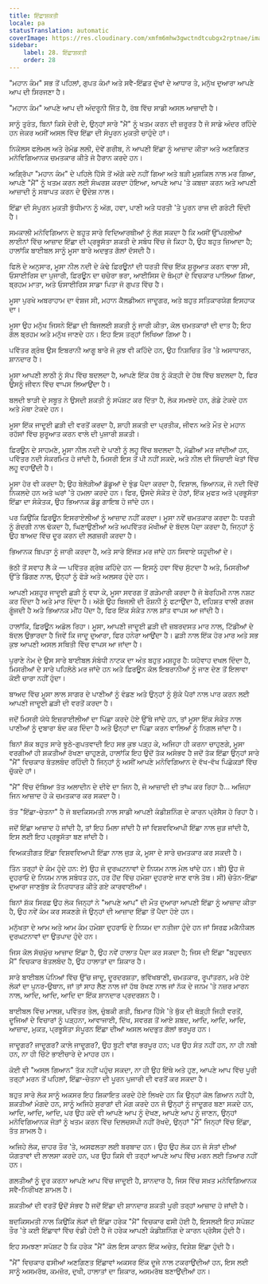```yaml
---
title: ਇੱਛਾਸ਼ਕਤੀ
locale: pa
statusTranslation: automatic
coverImage: https://res.cloudinary.com/xmfm6mhw3gwctndtcubgx2rptnae/image/upload/v1740468922/small_cover_tratado_de_psicologia_revolucionaria_a4c0dca4e0.webp
sidebar:
    label: 28. ਇੱਛਾਸ਼ਕਤੀ
    order: 28
---
```

"ਮਹਾਨ ਕੰਮ" ਸਭ ਤੋਂ ਪਹਿਲਾਂ, ਗੁਪਤ ਕੰਮਾਂ ਅਤੇ ਸਵੈ-ਇੱਛਤ ਦੁੱਖਾਂ ਦੇ ਆਧਾਰ ਤੇ, ਮਨੁੱਖ ਦੁਆਰਾ ਆਪਣੇ ਆਪ ਦੀ ਸਿਰਜਣਾ ਹੈ।

"ਮਹਾਨ ਕੰਮ" ਆਪਣੇ ਆਪ ਦੀ ਅੰਦਰੂਨੀ ਜਿੱਤ ਹੈ, ਰੱਬ ਵਿੱਚ ਸਾਡੀ ਅਸਲ ਆਜ਼ਾਦੀ ਹੈ।

ਸਾਨੂੰ ਤੁਰੰਤ, ਬਿਨਾਂ ਕਿਸੇ ਦੇਰੀ ਦੇ, ਉਨ੍ਹਾਂ ਸਾਰੇ "ਮੈਂ" ਨੂੰ ਖਤਮ ਕਰਨ ਦੀ ਜ਼ਰੂਰਤ ਹੈ ਜੋ ਸਾਡੇ ਅੰਦਰ ਰਹਿੰਦੇ ਹਨ ਜੇਕਰ ਅਸੀਂ ਅਸਲ ਵਿੱਚ ਇੱਛਾ ਦੀ ਸੰਪੂਰਨ ਮੁਕਤੀ ਚਾਹੁੰਦੇ ਹਾਂ।

ਨਿਕੋਲਸ ਫਲੇਮਲ ਅਤੇ ਰੇਮੰਡ ਲਲੀ, ਦੋਵੇਂ ਗਰੀਬ, ਨੇ ਆਪਣੀ ਇੱਛਾ ਨੂੰ ਆਜ਼ਾਦ ਕੀਤਾ ਅਤੇ ਅਣਗਿਣਤ ਮਨੋਵਿਗਿਆਨਕ ਚਮਤਕਾਰ ਕੀਤੇ ਜੋ ਹੈਰਾਨ ਕਰਦੇ ਹਨ।

ਅਗ੍ਰਿੱਪਾ "ਮਹਾਨ ਕੰਮ" ਦੇ ਪਹਿਲੇ ਹਿੱਸੇ ਤੋਂ ਅੱਗੇ ਕਦੇ ਨਹੀਂ ਗਿਆ ਅਤੇ ਬੜੀ ਮੁਸ਼ਕਿਲ ਨਾਲ ਮਰ ਗਿਆ, ਆਪਣੇ "ਮੈਂ" ਨੂੰ ਖਤਮ ਕਰਨ ਲਈ ਸੰਘਰਸ਼ ਕਰਦਾ ਹੋਇਆ, ਆਪਣੇ ਆਪ 'ਤੇ ਕਬਜ਼ਾ ਕਰਨ ਅਤੇ ਆਪਣੀ ਆਜ਼ਾਦੀ ਨੂੰ ਸਥਾਪਤ ਕਰਨ ਦੇ ਉਦੇਸ਼ ਨਾਲ।

ਇੱਛਾ ਦੀ ਸੰਪੂਰਨ ਮੁਕਤੀ ਬੁੱਧੀਮਾਨ ਨੂੰ ਅੱਗ, ਹਵਾ, ਪਾਣੀ ਅਤੇ ਧਰਤੀ 'ਤੇ ਪੂਰਨ ਰਾਜ ਦੀ ਗਰੰਟੀ ਦਿੰਦੀ ਹੈ।

ਸਮਕਾਲੀ ਮਨੋਵਿਗਿਆਨ ਦੇ ਬਹੁਤ ਸਾਰੇ ਵਿਦਿਆਰਥੀਆਂ ਨੂੰ ਲੱਗ ਸਕਦਾ ਹੈ ਕਿ ਅਸੀਂ ਉੱਪਰਲੀਆਂ ਲਾਈਨਾਂ ਵਿੱਚ ਆਜ਼ਾਦ ਇੱਛਾ ਦੀ ਪ੍ਰਭੂਸੱਤਾ ਸ਼ਕਤੀ ਦੇ ਸਬੰਧ ਵਿੱਚ ਜੋ ਕਿਹਾ ਹੈ, ਉਹ ਬਹੁਤ ਜ਼ਿਆਦਾ ਹੈ; ਹਾਲਾਂਕਿ ਬਾਈਬਲ ਸਾਨੂੰ ਮੂਸਾ ਬਾਰੇ ਅਦਭੁਤ ਗੱਲਾਂ ਦੱਸਦੀ ਹੈ।

ਫਿਲੋ ਦੇ ਅਨੁਸਾਰ, ਮੂਸਾ ਨੀਲ ਨਦੀ ਦੇ ਕੰਢੇ ਫ਼ਿਰਊਨਾਂ ਦੀ ਧਰਤੀ ਵਿੱਚ ਇੱਕ ਸ਼ੁਰੂਆਤ ਕਰਨ ਵਾਲਾ ਸੀ, ਓਸਾਈਰਿਸ ਦਾ ਪੁਜਾਰੀ, ਫ਼ਿਰਊਨ ਦਾ ਚਚੇਰਾ ਭਰਾ, ਆਈਸਿਸ ਦੇ ਥੰਮ੍ਹਾਂ ਦੇ ਵਿਚਕਾਰ ਪਾਲਿਆ ਗਿਆ, ਬ੍ਰਹਮ ਮਾਤਾ, ਅਤੇ ਓਸਾਈਰਿਸ ਸਾਡਾ ਪਿਤਾ ਜੋ ਗੁਪਤ ਵਿੱਚ ਹੈ।

ਮੂਸਾ ਪੁਰਖੇ ਅਬਰਾਹਾਮ ਦਾ ਵੰਸ਼ਜ ਸੀ, ਮਹਾਨ ਕੈਲਡੀਅਨ ਜਾਦੂਗਰ, ਅਤੇ ਬਹੁਤ ਸਤਿਕਾਰਯੋਗ ਇਸਹਾਕ ਦਾ।

ਮੂਸਾ ਉਹ ਮਨੁੱਖ ਜਿਸਨੇ ਇੱਛਾ ਦੀ ਬਿਜਲਈ ਸ਼ਕਤੀ ਨੂੰ ਜਾਰੀ ਕੀਤਾ, ਕੋਲ ਚਮਤਕਾਰਾਂ ਦੀ ਦਾਤ ਹੈ; ਇਹ ਗੱਲ ਬ੍ਰਹਮ ਅਤੇ ਮਨੁੱਖ ਜਾਣਦੇ ਹਨ। ਇਹ ਇਸ ਤਰ੍ਹਾਂ ਲਿਖਿਆ ਗਿਆ ਹੈ।

ਪਵਿੱਤਰ ਗ੍ਰੰਥ ਉਸ ਇਬਰਾਨੀ ਆਗੂ ਬਾਰੇ ਜੋ ਕੁਝ ਵੀ ਕਹਿੰਦੇ ਹਨ, ਉਹ ਨਿਸ਼ਚਿਤ ਤੌਰ 'ਤੇ ਅਸਾਧਾਰਨ, ਸ਼ਾਨਦਾਰ ਹੈ।

ਮੂਸਾ ਆਪਣੀ ਲਾਠੀ ਨੂੰ ਸੱਪ ਵਿੱਚ ਬਦਲਦਾ ਹੈ, ਆਪਣੇ ਇੱਕ ਹੱਥ ਨੂੰ ਕੋੜ੍ਹੀ ਦੇ ਹੱਥ ਵਿੱਚ ਬਦਲਦਾ ਹੈ, ਫਿਰ ਉਸਨੂੰ ਜੀਵਨ ਵਿੱਚ ਵਾਪਸ ਲਿਆਉਂਦਾ ਹੈ।

ਬਲਦੀ ਝਾੜੀ ਦੇ ਸਬੂਤ ਨੇ ਉਸਦੀ ਸ਼ਕਤੀ ਨੂੰ ਸਪੱਸ਼ਟ ਕਰ ਦਿੱਤਾ ਹੈ, ਲੋਕ ਸਮਝਦੇ ਹਨ, ਗੋਡੇ ਟੇਕਦੇ ਹਨ ਅਤੇ ਮੱਥਾ ਟੇਕਦੇ ਹਨ।

ਮੂਸਾ ਇੱਕ ਜਾਦੂਈ ਛੜੀ ਦੀ ਵਰਤੋਂ ਕਰਦਾ ਹੈ, ਸ਼ਾਹੀ ਸ਼ਕਤੀ ਦਾ ਪ੍ਰਤੀਕ, ਜੀਵਨ ਅਤੇ ਮੌਤ ਦੇ ਮਹਾਨ ਰਹੱਸਾਂ ਵਿੱਚ ਸ਼ੁਰੂਆਤ ਕਰਨ ਵਾਲੇ ਦੀ ਪੁਜਾਰੀ ਸ਼ਕਤੀ।

ਫ਼ਿਰਊਨ ਦੇ ਸਾਹਮਣੇ, ਮੂਸਾ ਨੀਲ ਨਦੀ ਦੇ ਪਾਣੀ ਨੂੰ ਲਹੂ ਵਿੱਚ ਬਦਲਦਾ ਹੈ, ਮੱਛੀਆਂ ਮਰ ਜਾਂਦੀਆਂ ਹਨ, ਪਵਿੱਤਰ ਨਦੀ ਸੰਕਰਮਿਤ ਹੋ ਜਾਂਦੀ ਹੈ, ਮਿਸਰੀ ਇਸ ਤੋਂ ਪੀ ਨਹੀਂ ਸਕਦੇ, ਅਤੇ ਨੀਲ ਦੀ ਸਿੰਚਾਈ ਖੇਤਾਂ ਵਿੱਚ ਲਹੂ ਵਹਾਉਂਦੀ ਹੈ।

ਮੂਸਾ ਹੋਰ ਵੀ ਕਰਦਾ ਹੈ; ਉਹ ਬੇਲੋੜੀਆਂ ਡੱਡੂਆਂ ਦੇ ਝੁੰਡ ਪੈਦਾ ਕਰਦਾ ਹੈ, ਵਿਸ਼ਾਲ, ਭਿਆਨਕ, ਜੋ ਨਦੀ ਵਿੱਚੋਂ ਨਿਕਲਦੇ ਹਨ ਅਤੇ ਘਰਾਂ 'ਤੇ ਹਮਲਾ ਕਰਦੇ ਹਨ। ਫਿਰ, ਉਸਦੇ ਸੰਕੇਤ ਦੇ ਹੇਠਾਂ, ਇੱਕ ਮੁਫਤ ਅਤੇ ਪ੍ਰਭੂਸੱਤਾ ਇੱਛਾ ਦਾ ਸੰਕੇਤਕ, ਉਹ ਭਿਆਨਕ ਡੱਡੂ ਗਾਇਬ ਹੋ ਜਾਂਦੇ ਹਨ।

ਪਰ ਕਿਉਂਕਿ ਫ਼ਿਰਊਨ ਇਸਰਾਏਲੀਆਂ ਨੂੰ ਆਜ਼ਾਦ ਨਹੀਂ ਕਰਦਾ। ਮੂਸਾ ਨਵੇਂ ਚਮਤਕਾਰ ਕਰਦਾ ਹੈ: ਧਰਤੀ ਨੂੰ ਗੰਦਗੀ ਨਾਲ ਢੱਕਦਾ ਹੈ, ਘਿਣਾਉਣੀਆਂ ਅਤੇ ਅਪਵਿੱਤਰ ਮੱਖੀਆਂ ਦੇ ਬੱਦਲ ਪੈਦਾ ਕਰਦਾ ਹੈ, ਜਿਨ੍ਹਾਂ ਨੂੰ ਉਹ ਬਾਅਦ ਵਿੱਚ ਦੂਰ ਕਰਨ ਦੀ ਲਗਜ਼ਰੀ ਕਰਦਾ ਹੈ।

ਭਿਆਨਕ ਬਿਪਤਾ ਨੂੰ ਜਾਰੀ ਕਰਦਾ ਹੈ, ਅਤੇ ਸਾਰੇ ਇੱਜੜ ਮਰ ਜਾਂਦੇ ਹਨ ਸਿਵਾਏ ਯਹੂਦੀਆਂ ਦੇ।

ਭੱਠੀ ਤੋਂ ਸਵਾਹ ਲੈ ਕੇ — ਪਵਿੱਤਰ ਗ੍ਰੰਥ ਕਹਿੰਦੇ ਹਨ — ਇਸਨੂੰ ਹਵਾ ਵਿੱਚ ਸੁੱਟਦਾ ਹੈ ਅਤੇ, ਮਿਸਰੀਆਂ ਉੱਤੇ ਡਿੱਗਣ ਨਾਲ, ਉਨ੍ਹਾਂ ਨੂੰ ਫੋੜੇ ਅਤੇ ਅਲਸਰ ਹੁੰਦੇ ਹਨ।

ਆਪਣੀ ਮਸ਼ਹੂਰ ਜਾਦੂਈ ਛੜੀ ਨੂੰ ਵਧਾ ਕੇ, ਮੂਸਾ ਸਵਰਗ ਤੋਂ ਗੜੇਮਾਰੀ ਕਰਦਾ ਹੈ ਜੋ ਬੇਰਹਿਮੀ ਨਾਲ ਨਸ਼ਟ ਕਰ ਦਿੰਦਾ ਹੈ ਅਤੇ ਮਾਰ ਦਿੰਦਾ ਹੈ। ਅੱਗੇ ਉਹ ਬਿਜਲੀ ਦੀ ਰੌਸ਼ਨੀ ਨੂੰ ਫਟਾਉਂਦਾ ਹੈ, ਦਹਿਸ਼ਤ ਵਾਲੀ ਗਰਜ ਗੂੰਜਦੀ ਹੈ ਅਤੇ ਭਿਆਨਕ ਮੀਂਹ ਪੈਂਦਾ ਹੈ, ਫਿਰ ਇੱਕ ਸੰਕੇਤ ਨਾਲ ਸ਼ਾਂਤ ਵਾਪਸ ਆ ਜਾਂਦੀ ਹੈ।

ਹਾਲਾਂਕਿ, ਫ਼ਿਰਊਨ ਅਡੋਲ ਰਿਹਾ। ਮੂਸਾ, ਆਪਣੀ ਜਾਦੂਈ ਛੜੀ ਦੀ ਜ਼ਬਰਦਸਤ ਮਾਰ ਨਾਲ, ਟਿੱਡੀਆਂ ਦੇ ਬੱਦਲ ਉਭਾਰਦਾ ਹੈ ਜਿਵੇਂ ਕਿ ਜਾਦੂ ਦੁਆਰਾ, ਫਿਰ ਹਨੇਰਾ ਆਉਂਦਾ ਹੈ। ਛੜੀ ਨਾਲ ਇੱਕ ਹੋਰ ਮਾਰ ਅਤੇ ਸਭ ਕੁਝ ਆਪਣੀ ਅਸਲ ਸਥਿਤੀ ਵਿੱਚ ਵਾਪਸ ਆ ਜਾਂਦਾ ਹੈ।

ਪੁਰਾਣੇ ਨੇਮ ਦੇ ਉਸ ਸਾਰੇ ਬਾਈਬਲ ਸੰਬੰਧੀ ਨਾਟਕ ਦਾ ਅੰਤ ਬਹੁਤ ਮਸ਼ਹੂਰ ਹੈ: ਯਹੋਵਾਹ ਦਖਲ ਦਿੰਦਾ ਹੈ, ਮਿਸਰੀਆਂ ਦੇ ਸਾਰੇ ਪਹਿਲੋਠੇ ਮਰ ਜਾਂਦੇ ਹਨ ਅਤੇ ਫ਼ਿਰਊਨ ਕੋਲ ਇਬਰਾਨੀਆਂ ਨੂੰ ਜਾਣ ਦੇਣ ਤੋਂ ਇਲਾਵਾ ਕੋਈ ਚਾਰਾ ਨਹੀਂ ਹੁੰਦਾ।

ਬਾਅਦ ਵਿੱਚ ਮੂਸਾ ਲਾਲ ਸਾਗਰ ਦੇ ਪਾਣੀਆਂ ਨੂੰ ਵੰਡਣ ਅਤੇ ਉਨ੍ਹਾਂ ਨੂੰ ਸੁੱਕੇ ਪੈਰਾਂ ਨਾਲ ਪਾਰ ਕਰਨ ਲਈ ਆਪਣੀ ਜਾਦੂਈ ਛੜੀ ਦੀ ਵਰਤੋਂ ਕਰਦਾ ਹੈ।

ਜਦੋਂ ਮਿਸਰੀ ਯੋਧੇ ਇਜ਼ਰਾਈਲੀਆਂ ਦਾ ਪਿੱਛਾ ਕਰਦੇ ਹੋਏ ਉੱਥੇ ਜਾਂਦੇ ਹਨ, ਤਾਂ ਮੂਸਾ ਇੱਕ ਸੰਕੇਤ ਨਾਲ ਪਾਣੀਆਂ ਨੂੰ ਦੁਬਾਰਾ ਬੰਦ ਕਰ ਦਿੰਦਾ ਹੈ ਅਤੇ ਉਨ੍ਹਾਂ ਦਾ ਪਿੱਛਾ ਕਰਨ ਵਾਲਿਆਂ ਨੂੰ ਨਿਗਲ ਜਾਂਦਾ ਹੈ।

ਬਿਨਾਂ ਸ਼ੱਕ ਬਹੁਤ ਸਾਰੇ ਝੂਠੇ-ਗੁਪਤਵਾਦੀ ਇਹ ਸਭ ਕੁਝ ਪੜ੍ਹ ਕੇ, ਅਜਿਹਾ ਹੀ ਕਰਨਾ ਚਾਹੁਣਗੇ, ਮੂਸਾ ਵਰਗੀਆਂ ਹੀ ਸ਼ਕਤੀਆਂ ਰੱਖਣਾ ਚਾਹੁਣਗੇ, ਹਾਲਾਂਕਿ ਇਹ ਉਦੋਂ ਤੱਕ ਅਸੰਭਵ ਹੈ ਜਦੋਂ ਤੱਕ ਇੱਛਾ ਉਨ੍ਹਾਂ ਸਾਰੇ "ਮੈਂ" ਵਿਚਕਾਰ ਬੋਤਲਬੰਦ ਰਹਿੰਦੀ ਹੈ ਜਿਨ੍ਹਾਂ ਨੂੰ ਅਸੀਂ ਆਪਣੇ ਮਨੋਵਿਗਿਆਨ ਦੇ ਵੱਖ-ਵੱਖ ਪਿਛੋਕੜਾਂ ਵਿੱਚ ਚੁੱਕਦੇ ਹਾਂ।

"ਮੈਂ" ਵਿੱਚ ਦੱਬਿਆ ਤੱਤ ਅਲਾਦੀਨ ਦੇ ਦੀਵੇ ਦਾ ਜਿਨ ਹੈ, ਜੋ ਆਜ਼ਾਦੀ ਦੀ ਤਾਂਘ ਕਰ ਰਿਹਾ ਹੈ... ਅਜਿਹਾ ਜਿਨ ਆਜ਼ਾਦ ਹੋ ਕੇ ਚਮਤਕਾਰ ਕਰ ਸਕਦਾ ਹੈ।

ਤੱਤ "ਇੱਛਾ-ਚੇਤਨਾ" ਹੈ ਜੋ ਬਦਕਿਸਮਤੀ ਨਾਲ ਸਾਡੀ ਆਪਣੀ ਕੰਡੀਸ਼ਨਿੰਗ ਦੇ ਕਾਰਨ ਪ੍ਰੋਸੈਸ ਹੋ ਰਿਹਾ ਹੈ।

ਜਦੋਂ ਇੱਛਾ ਆਜ਼ਾਦ ਹੋ ਜਾਂਦੀ ਹੈ, ਤਾਂ ਇਹ ਮਿਲਾ ਜਾਂਦੀ ਹੈ ਜਾਂ ਵਿਸ਼ਵਵਿਆਪੀ ਇੱਛਾ ਨਾਲ ਜੁੜ ਜਾਂਦੀ ਹੈ, ਇਸ ਲਈ ਇਹ ਪ੍ਰਭੂਸੱਤਾ ਬਣ ਜਾਂਦੀ ਹੈ।

ਵਿਅਕਤੀਗਤ ਇੱਛਾ ਵਿਸ਼ਵਵਿਆਪੀ ਇੱਛਾ ਨਾਲ ਜੁੜ ਕੇ, ਮੂਸਾ ਦੇ ਸਾਰੇ ਚਮਤਕਾਰ ਕਰ ਸਕਦੀ ਹੈ।

ਤਿੰਨ ਤਰ੍ਹਾਂ ਦੇ ਕੰਮ ਹੁੰਦੇ ਹਨ: ਏ) ਉਹ ਜੋ ਦੁਰਘਟਨਾਵਾਂ ਦੇ ਨਿਯਮ ਨਾਲ ਮੇਲ ਖਾਂਦੇ ਹਨ। ਬੀ) ਉਹ ਜੋ ਦੁਹਰਾਓ ਦੇ ਨਿਯਮ ਨਾਲ ਸਬੰਧਤ ਹਨ, ਹਰ ਹੋਂਦ ਵਿੱਚ ਹਮੇਸ਼ਾ ਦੁਹਰਾਏ ਜਾਣ ਵਾਲੇ ਤੱਥ। ਸੀ) ਚੇਤੰਨ-ਇੱਛਾ ਦੁਆਰਾ ਜਾਣਬੁੱਝ ਕੇ ਨਿਰਧਾਰਤ ਕੀਤੇ ਗਏ ਕਾਰਵਾਈਆਂ।

ਬਿਨਾਂ ਸ਼ੱਕ ਸਿਰਫ਼ ਉਹ ਲੋਕ ਜਿਨ੍ਹਾਂ ਨੇ "ਆਪਣੇ ਆਪ" ਦੀ ਮੌਤ ਦੁਆਰਾ ਆਪਣੀ ਇੱਛਾ ਨੂੰ ਆਜ਼ਾਦ ਕੀਤਾ ਹੈ, ਉਹ ਨਵੇਂ ਕੰਮ ਕਰ ਸਕਣਗੇ ਜੋ ਉਨ੍ਹਾਂ ਦੀ ਆਜ਼ਾਦ ਇੱਛਾ ਤੋਂ ਪੈਦਾ ਹੋਏ ਹਨ।

ਮਨੁੱਖਤਾ ਦੇ ਆਮ ਅਤੇ ਆਮ ਕੰਮ ਹਮੇਸ਼ਾ ਦੁਹਰਾਓ ਦੇ ਨਿਯਮ ਦਾ ਨਤੀਜਾ ਹੁੰਦੇ ਹਨ ਜਾਂ ਸਿਰਫ਼ ਮਕੈਨੀਕਲ ਦੁਰਘਟਨਾਵਾਂ ਦਾ ਉਤਪਾਦ ਹੁੰਦੇ ਹਨ।

ਜਿਸ ਕੋਲ ਸੱਚਮੁੱਚ ਆਜ਼ਾਦ ਇੱਛਾ ਹੈ, ਉਹ ਨਵੇਂ ਹਾਲਾਤ ਪੈਦਾ ਕਰ ਸਕਦਾ ਹੈ; ਜਿਸ ਦੀ ਇੱਛਾ "ਬਹੁਵਚਨ ਮੈਂ" ਵਿਚਕਾਰ ਬੋਤਲਬੰਦ ਹੈ, ਉਹ ਹਾਲਾਤਾਂ ਦਾ ਸ਼ਿਕਾਰ ਹੈ।

ਸਾਰੇ ਬਾਈਬਲ ਪੰਨਿਆਂ ਵਿੱਚ ਉੱਚ ਜਾਦੂ, ਦੂਰਦਰਸ਼ਤਾ, ਭਵਿੱਖਬਾਣੀ, ਚਮਤਕਾਰ, ਰੂਪਾਂਤਰਨ, ਮਰੇ ਹੋਏ ਲੋਕਾਂ ਦਾ ਪੁਨਰ-ਉਥਾਨ, ਜਾਂ ਤਾਂ ਸਾਹ ਲੈਣ ਨਾਲ ਜਾਂ ਹੱਥ ਰੱਖਣ ਨਾਲ ਜਾਂ ਨੱਕ ਦੇ ਜਨਮ 'ਤੇ ਨਜ਼ਰ ਮਾਰਨ ਨਾਲ, ਆਦਿ, ਆਦਿ, ਆਦਿ ਦਾ ਇੱਕ ਸ਼ਾਨਦਾਰ ਪ੍ਰਦਰਸ਼ਨ ਹੈ।

ਬਾਈਬਲ ਵਿੱਚ ਮਾਲਸ਼, ਪਵਿੱਤਰ ਤੇਲ, ਚੁੰਬਕੀ ਗਤੀ, ਬਿਮਾਰ ਹਿੱਸੇ 'ਤੇ ਥੁੱਕ ਦੀ ਥੋੜ੍ਹੀ ਜਿਹੀ ਵਰਤੋਂ, ਦੂਜਿਆਂ ਦੇ ਵਿਚਾਰਾਂ ਨੂੰ ਪੜ੍ਹਨਾ, ਆਵਾਜਾਈ, ਦਿੱਖ, ਸਵਰਗ ਤੋਂ ਆਏ ਸ਼ਬਦ, ਆਦਿ, ਆਦਿ, ਆਦਿ, ਆਜ਼ਾਦ, ਮੁਕਤ, ਪ੍ਰਭੂਸੱਤਾ ਸੰਪੂਰਨ ਇੱਛਾ ਦੀਆਂ ਅਸਲ ਅਦਭੁਤ ਗੱਲਾਂ ਭਰਪੂਰ ਹਨ।

ਜਾਦੂਗਰ? ਜਾਦੂਗਰ? ਕਾਲੇ ਜਾਦੂਗਰ?, ਉਹ ਬੂਟੀ ਵਾਂਗ ਭਰਪੂਰ ਹਨ; ਪਰ ਉਹ ਸੰਤ ਨਹੀਂ ਹਨ, ਨਾ ਹੀ ਨਬੀ ਹਨ, ਨਾ ਹੀ ਚਿੱਟੇ ਭਾਈਚਾਰੇ ਦੇ ਮਾਹਰ ਹਨ।

ਕੋਈ ਵੀ "ਅਸਲ ਗਿਆਨ" ਤੱਕ ਨਹੀਂ ਪਹੁੰਚ ਸਕਦਾ, ਨਾ ਹੀ ਉਹ ਇੱਥੇ ਅਤੇ ਹੁਣ, ਆਪਣੇ ਆਪ ਵਿੱਚ ਪੂਰੀ ਤਰ੍ਹਾਂ ਮਰਨ ਤੋਂ ਪਹਿਲਾਂ, ਇੱਛਾ-ਚੇਤਨਾ ਦੀ ਪੂਰਨ ਪੁਜਾਰੀ ਦੀ ਵਰਤੋਂ ਕਰ ਸਕਦਾ ਹੈ।

ਬਹੁਤ ਸਾਰੇ ਲੋਕ ਸਾਨੂੰ ਅਕਸਰ ਇਹ ਸ਼ਿਕਾਇਤ ਕਰਦੇ ਹੋਏ ਲਿਖਦੇ ਹਨ ਕਿ ਉਨ੍ਹਾਂ ਕੋਲ ਗਿਆਨ ਨਹੀਂ ਹੈ, ਸ਼ਕਤੀਆਂ ਮੰਗਦੇ ਹਨ, ਸਾਨੂੰ ਅਜਿਹੇ ਸੁਰਾਗਾਂ ਦੀ ਮੰਗ ਕਰਦੇ ਹਨ ਜੋ ਉਨ੍ਹਾਂ ਨੂੰ ਜਾਦੂਗਰ ਬਣਾ ਸਕਦੇ ਹਨ, ਆਦਿ, ਆਦਿ, ਆਦਿ, ਪਰ ਉਹ ਕਦੇ ਵੀ ਆਪਣੇ ਆਪ ਨੂੰ ਦੇਖਣ, ਆਪਣੇ ਆਪ ਨੂੰ ਜਾਣਨ, ਉਨ੍ਹਾਂ ਮਨੋਵਿਗਿਆਨਕ ਜੋੜਾਂ ਨੂੰ ਖਤਮ ਕਰਨ ਵਿੱਚ ਦਿਲਚਸਪੀ ਨਹੀਂ ਰੱਖਦੇ, ਉਨ੍ਹਾਂ "ਮੈਂ" ਜਿਨ੍ਹਾਂ ਵਿੱਚ ਇੱਛਾ, ਤੱਤ ਸ਼ਾਮਲ ਹੈ।

ਅਜਿਹੇ ਲੋਕ, ਜ਼ਾਹਰ ਤੌਰ 'ਤੇ, ਅਸਫਲਤਾ ਲਈ ਬਰਬਾਦ ਹਨ। ਉਹ ਉਹ ਲੋਕ ਹਨ ਜੋ ਸੰਤਾਂ ਦੀਆਂ ਯੋਗਤਾਵਾਂ ਦੀ ਲਾਲਸਾ ਕਰਦੇ ਹਨ, ਪਰ ਉਹ ਕਿਸੇ ਵੀ ਤਰ੍ਹਾਂ ਆਪਣੇ ਆਪ ਵਿੱਚ ਮਰਨ ਲਈ ਤਿਆਰ ਨਹੀਂ ਹਨ।

ਗਲਤੀਆਂ ਨੂੰ ਦੂਰ ਕਰਨਾ ਆਪਣੇ ਆਪ ਵਿੱਚ ਜਾਦੂਈ ਹੈ, ਸ਼ਾਨਦਾਰ ਹੈ, ਜਿਸ ਵਿੱਚ ਸਖ਼ਤ ਮਨੋਵਿਗਿਆਨਕ ਸਵੈ-ਨਿਰੀਖਣ ਸ਼ਾਮਲ ਹੈ।

ਸ਼ਕਤੀਆਂ ਦੀ ਵਰਤੋਂ ਉਦੋਂ ਸੰਭਵ ਹੈ ਜਦੋਂ ਇੱਛਾ ਦੀ ਸ਼ਾਨਦਾਰ ਸ਼ਕਤੀ ਪੂਰੀ ਤਰ੍ਹਾਂ ਆਜ਼ਾਦ ਹੋ ਜਾਂਦੀ ਹੈ।

ਬਦਕਿਸਮਤੀ ਨਾਲ ਕਿਉਂਕਿ ਲੋਕਾਂ ਦੀ ਇੱਛਾ ਹਰੇਕ "ਮੈਂ" ਵਿਚਕਾਰ ਫਸੀ ਹੋਈ ਹੈ, ਇਸਲਈ ਇਹ ਸਪੱਸ਼ਟ ਤੌਰ 'ਤੇ ਕਈ ਇੱਛਾਵਾਂ ਵਿੱਚ ਵੰਡੀ ਹੋਈ ਹੈ ਜੋ ਹਰੇਕ ਆਪਣੀ ਕੰਡੀਸ਼ਨਿੰਗ ਦੇ ਕਾਰਨ ਪ੍ਰੋਸੈਸ ਹੁੰਦੀ ਹੈ।

ਇਹ ਸਮਝਣਾ ਸਪੱਸ਼ਟ ਹੈ ਕਿ ਹਰੇਕ "ਮੈਂ" ਕੋਲ ਇਸ ਕਾਰਨ ਇੱਕ ਅਚੇਤ, ਵਿਸ਼ੇਸ਼ ਇੱਛਾ ਹੁੰਦੀ ਹੈ।

"ਮੈਂ" ਵਿਚਕਾਰ ਫਸੀਆਂ ਅਣਗਿਣਤ ਇੱਛਾਵਾਂ ਅਕਸਰ ਇੱਕ ਦੂਜੇ ਨਾਲ ਟਕਰਾਉਂਦੀਆਂ ਹਨ, ਇਸ ਲਈ ਸਾਨੂੰ ਅਸਮਰੱਥ, ਕਮਜ਼ੋਰ, ਦੁਖੀ, ਹਾਲਾਤਾਂ ਦਾ ਸ਼ਿਕਾਰ, ਅਸਮਰੱਥ ਬਣਾਉਂਦੀਆਂ ਹਨ।

